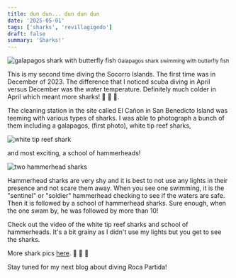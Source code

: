 ```yaml
---
title: dun dun... dun dun dun
date: '2025-05-01'
tags: ['sharks', 'revillagigedo']
draft: false
summary: 'Sharks!'
---
```


<Image
  src="/static/images/socorro-apr2025/shark-butterfly-fish.jpg"
  width={800}
  height={600}
  alt="galapagos shark with butterfly fish"
/>
<small>Galapagos shark swimming with butterfly fish</small>

This is my second time diving the Socorro Islands. The first time was in December of 2023. The difference that I noticed scuba diving in April versus December was the water temperature. Definitely much colder in April which meant more sharks! 🦈 🦈 🦈.

The cleaning station in the site called El Cañon in San Benedicto Island was teeming with various types of sharks. I was able to photograph a bunch of them including a galapagos, (first photo), white tip reef sharks,

<Image
  src="/static/images/socorro-apr2025/whitetip-reefshark.jpg"
  width={800}
  height={600}
  alt="white tip reef shark"
/>

and most exciting, a school of hammerheads!

<Image
  src="/static/images/socorro-apr2025/hammerheads.jpg"
  width={800}
  height={600}
  alt="two hammerhead sharks"
/>

Hammerhead sharks are very shy and it is best to not use any lights in their presence and not scare them away. When you see one swimming, it is the "sentinel" or "soldier" hammerhead checking to see if the waters are safe. Then it is followed by a school of hammerhead sharks. Sure enough, when the one swam by, he was followed by more than 10!

Check out the video of the white tip reef sharks and school of hammerheads. It's a bit grainy as I didn't use my lights but you get to see the sharks.

<YouTube embedId="rec3OK9h7FU?si=yUzwQkLcBVT-7uH5" />

More shark pics [here](https://generosalitton.smugmug.com/Socorro-Sharks2025/n-5BFnNG). 🦈 🦈 🦈

Stay tuned for my next blog about diving Roca Partida!
